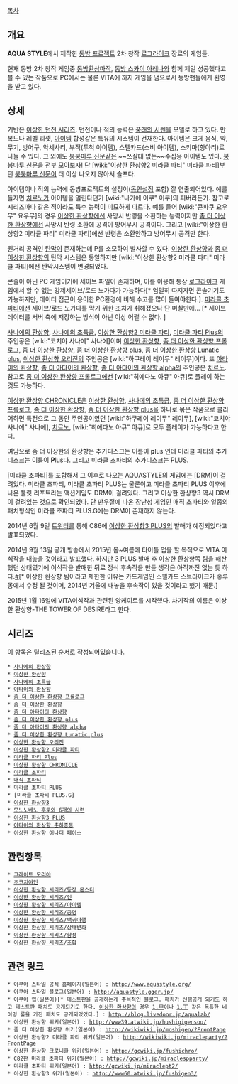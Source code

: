 [[목차]]

== 개요 ==
'''AQUA STYLE'''에서 제작한 [[동방 프로젝트]] 2차 창작 [[로그라이크]] 장르의 게임들.

현재 동방 2차 창작 게임중 [[동방환상마작]], [[동방 스카이 아레나]]와 함께 제일 성공했다고 볼 수 있는 작품으로 PC에서는 물론 VITA에 까지 게임을 냄으로서 동방팬들에게 환영을 받고 있다.
== 상세 ==
기반은 [[이상한 던전 시리즈]]. 던전이나 적의 능력은 [[풍래의 시렌]]을 모델로 하고 있다. 만복도나 레벨 리셋, [[아이템]] 합성같은 특유의 시스템이 건재한다. 아이템은 크게 음식, 약, 무기, 방어구, 악세사리, 부적(투척 아이템), 스펠카드(소비 아이템), 스키마(항아리)로 나눌 수 있다. 그 외에도 [[붕붕마루 신문]]같은 ~~쓰잘대 없는~~수집용 아이템도 있다. [[붕붕마루 신문]]을 전부 모아보자! 단 [wiki:"이상한 환상향2 미라클 파티" 미라클 파티]부턴 [[붕붕마루 신문]]이 더 이상 나오지 않아서 슬프다.

아이템이나 적의 능력에 동방프로젝트의 설정이([[동인설정]] 포함) 잘 연출되어있다. 예를 들자면 [[치르노]]가 아이템을 얼린다던가 [wiki:"나가에 이쿠" 이쿠]의 피버라든가. 참고로 시리즈마다 같은 적이라도 특수 능력이 미묘하게 다르다. 예를 들어 [wiki:"콘파쿠 요우무" 요우무]의 경우 [[이상한 환상향]]에선 사망시 반령을 소환하는 능력이지만 [[좀 더 이상한 환상향]]에선 사망시 반령 소환에 공격이 방어무시 공격이다. 그리고 [wiki:"이상한 환상향2 미라클 파티" 미라클 파티]에선 반령은 소환안하고 방어무시 공격만 한다.

원거리 공격인 [[탄막]]이 존재하는데 P를 소모하여 발사할 수 있다. [[이상한 환상향]]과 [[좀 더 이상한 환상향]]의 탄막 시스템은 동일하지만 [wiki:"이상한 환상향2 미라클 파티" 미라클 파티]에선 탄막시스템이 변경되었다.

콘솔이 아닌 PC 게임이기에 세이브 파일이 존재하며, 이를 이용해 통상 [[로그라이크]] 게임에서 할 수 없는 강제세이브/로드 노가다가 가능하다[* 엄밀히 따지자면 콘솔기기도 가능하지만, 데이터 접근이 용이한 PC환경에 비해 수고를 많이 들여야한다.]. [[미라클 초파티]]에선 세이브/로드 노가다를 막기 위한 조치가 취해졌으나 단 며칠만에… [* 세이브 데이터를 서버 측에 저장하는 방식이 아닌 이상 어쩔 수 없다. ]

[[사나에의 환상향]], [[사나에의 초특급]], [[이상한 환상향2 미라클 파티]], [[미라클 파티 Plus]]의 주인공은 [wiki:"코치야 사나에" 사나에]이며 [[이상한 환상향]], [[좀 더 이상한 환상향 프롤로그]], [[좀 더 이상한 환상향]], [[좀 더 이상한 환상향 plus]], [[좀 더 이상한 환상향 Lunatic plus]], [[이상한 환상향 오리진]]의 주인공은 [wiki:"하쿠레이 레이무" 레이무]이다. 또 [[아타이의 환상향]], [[좀 더 아타이의 환상향]], [[좀 더 아타이의 환상향 alpha]]의 주인공은 [[치르노]]. 참고로 [[좀 더 이상한 환상향 프롤로그]]에선 [wiki:"히에다노 아큐" 아큐]로 플레이 하는 것도 가능하다.

[[이상한 환상향 CHRONICLE]]은 [[이상한 환상향]], [[사나에의 초특급]], [[좀 더 이상한 환상향 프롤로그]], [[좀 더 이상한 환상향]], [[좀 더 이상한 환상향 plus]]을 하나로 묶은 작품으로 클리어하면 특전으로 그 동안 주인공이였던 [wiki:"하쿠레이 레이무" 레이무], [wiki:"코치야 사나에" 사나에], [[치르노]], [wiki:"히에다노 아큐" 아큐]로 모두 플레이가 가능하다고 한다.

여담으로 좀 더 이상한의 환상향은 추가디스크는 이름이 '''p'''lus 인데 미라클 파티의 추가디스크는 이름이 '''P'''lus다. 그리고 미라클 초파티의 추가디스크는 PLUS.

[미라클 초파티]를 포함해서 그 이후로 나오는 AQUASTYLE의 게임에는 [DRM]이 걸려있다. 미라클 초파티, 미라클 초파티 PLUS는 물론이고 미라클 초파티 PLUS 이후에 나온 불릿 리포트라는 액션게임도 DRM이 걸려있다. 그리고 이상한 환상향3 역시 DRM이 걸려있는 것으로 확인되었다. 단 만우절에 나온 장난성 게임인 매직 초파티와 일종의 패치형식인 미라클 초파티 PLUS.G에는 DRM이 존재하지 않는다.

2014년 6월 9일 [[트위터]]를 통해 C86에 [[이상한 환상향3 PLUS]]의 발매가 예정되었다고 발표되었다.

2014년 9월 13일 공개 방송에서 2015년 봄~여름에 타이틀 업을 할 목적으로 VITA 이식작을 내놓을 것이라고 발표했다. 하지만 3 PLUS 발매 후 이상한 환상향쪽 팀을 해산했던 상태였기에 이식작을 발매한 뒤로 정식 후속작을 만들 생각은 아직까진 없는 듯 하다.[http://aquastyle.gger.jp/archives/40185923.html #][* 이상한 환상향 팀이라고 제한한 이유는 카드게임인 스펠카드 스트라이크가 홍루몽에서 수정 될 것이며, 2014년 겨울에 내놓을 후속작이 있을 것이라고 했기 때문.]

2015년 1월 16일에 VITA이식작과 관련된 앙케이트를 시작했다. 차기작의 이름은 이상한 환상향-THE TOWER OF DESIRE라고 한다.
== 시리즈 ==
이 항목은 릴리즈된 순서로 작성되어있습니다.
 * [[사나에의 환상향]]
 * [[이상한 환상향]]
 * [[사나에의 초특급]]
 * [[아타이의 환상향]]
 * [[좀 더 이상한 환상향 프롤로그]]
 * [[좀 더 이상한 환상향]]
 * [[좀 더 아타이의 환상향]]
 * [[좀 더 이상한 환상향 plus]]
 * [[좀 더 아타이의 환상향 alpha]]
 * [[좀 더 이상한 환상향 Lunatic plus]]
 * [[이상한 환상향 오리진]]
 * [[이상한 환상향2 미라클 파티]]
 * [[미라클 파티 Plus]]
 * [[이상한 환상향 CHRONICLE]]
 * [[미라클 초파티]]
 * [[매직 초파티]]
 * [[미라클 초파티 PLUS]]
 * [미라클 초파티 PLUS.G]
 * [[이상한 환상향3]]
 * [[모노노베노 후토와 6개의 시련]]
 * [[이상한 환상향3 PLUS]]
 * [[아타이의 환상향 춘하종동]]
 * 이상한 환상향 어나더 페이스

== 관련항목 ==
 * [[그레이트 모리야]]
 * [[초코치야인]]
 * [[이상한 환상향 시리즈/등장 몬스터]]
 * [[이상한 환상향 시리즈/인]]
 * [[이상한 환상향 시리즈/아이템]]
 * [[이상한 환상향 시리즈/공명]]
 * [[이상한 환상향 시리즈/백귀야행]]
 * [[이상한 환상향 시리즈/상태변화]]
 * [[이상한 환상향 시리즈/함정]]
 * [[이상한 환상향 시리즈/조합]]
== 관련 링크 ==
 * 아쿠아 스타일 공식 홈페이지(일본어) : http://www.aquastyle.org/
 * 아쿠아 스타일 블로그(일본어) : http://aquastyle.gger.jp/
 * 아쿠아 랩(일본어)[* 테스트판을 공개하는게 주목적인 블로그. 패치가 선행공개 되기도 하고 테스트판 패치도 공개되기도 한다. [[이상한 환상향]]의 경우 [http://blog.livedoor.jp/aqualab/archives/50970763.html 1.甲]이나 [http://blog.livedoor.jp/aqualab/archives/51038739.html 1.丁] 같은 독특한 네이밍 룰을 가진 패치도 공개되었었다.] : http://blog.livedoor.jp/aqualab/
 * 이상한 환상향 위키(일본어) : http://www39.atwiki.jp/hushigigensou/
 * 좀 더 이상한 환상향 위키(일본어) : http://wikiwiki.jp/moshigen/?FrontPage
 * 이상한 환상향2 미라클 파티 위키(일본어) : http://wikiwiki.jp/miracleparty/?FrontPage
 * 이상한 환상향 크로니클 위키(일본어) : http://gcwiki.jp/fushichro/
 * C82판 미라클 초파티 위키(일본어) : http://gcwiki.jp/miraclespparty/
 * 미라클 초파티 위키(일본어) : http://gcwiki.jp/miraclept2/
 * 이상한 환상향3 위키(일본어) : http://www60.atwiki.jp/fushigen3/

